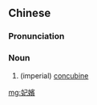 {{also|妃嫔}}
==Chinese==
{{zh-forms|s=妃嫔}}

===Pronunciation===
{{zh-pron
|m=fēipín
|c=fei1 ban3
|cat=n
}}

===Noun===
{{zh-noun}}

# (imperial) [[concubine]]

[[mg:妃嬪]]